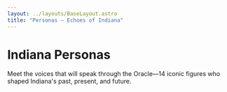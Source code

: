 ```yaml
---
layout: ../layouts/BaseLayout.astro
title: "Personas — Echoes of Indiana"
---
```



<NavBar />

<div class="max-w-7xl mx-auto px-4 py-16">

# Indiana Personas

Meet the voices that will speak through the Oracle—14 iconic figures who shaped Indiana's past, present, and future.

<div class="grid grid-cols-2 md:grid-cols-4 gap-6 mt-12">

<PersonaCard 
  imgSrc="/img/personas/kurt-vonnegut.png"
  name="Kurt Vonnegut"
  bio="Indianapolis-born author who brought dark humor and humanist philosophy to American literature through novels like Slaughterhouse-Five."
  quote="We are what we pretend to be, so we must be careful about what we pretend to be."
/>

<PersonaCard 
  imgSrc="/img/personas/hoagy-carmichael.png"
  name="Hoagy Carmichael"
  bio="Bloomington native and composer who wrote jazz standards like 'Stardust' and helped define American popular music."
  quote="I know why the caged bird sings."
/>

<PersonaCard 
  imgSrc="/img/personas/alfred-kinsey.png"
  name="Alfred Kinsey"
  bio="Groundbreaking sexologist and IU professor whose research revolutionized understanding of human sexuality in America."
  quote="The only unnatural sex act is that which you cannot perform."
/>

<PersonaCard 
  imgSrc="/img/personas/john-mellencamp.png"
  name="John Mellencamp"
  bio="Seymour rocker who captured small-town American life through heartland rock anthems and social commentary."
  quote="I'm just trying to tell the truth about the American experience."
/>

<PersonaCard 
  imgSrc="/img/personas/elinor-ostrom.png"
  name="Elinor Ostrom"
  bio="Nobel Prize-winning economist from IU who studied how communities manage shared resources and challenged traditional economic theory."
  quote="What we have ignored is what citizens can do and the importance of real involvement."
/>

<PersonaCard 
  imgSrc="/img/personas/madam-cj-walker.png"
  name="Madam C. J. Walker"
  bio="Indianapolis entrepreneur who became America's first female self-made millionaire through her hair care and cosmetics empire."
  quote="I want to say to every Negro woman present, don't sit down and wait for opportunities to come."
/>

<PersonaCard 
  imgSrc="/img/personas/david-letterman.png"
  name="David Letterman"
  bio="Indianapolis native who revolutionized late-night television with his irreverent humor and innovative comedy formats."
  quote="There's no business like show business, but there are several businesses like accounting."
/>

<PersonaCard 
  imgSrc="/img/personas/larry-bird.png"
  name="Larry Bird"
  bio="French Lick legend who brought basketball excellence to Indiana and became one of the NBA's greatest players."
  quote="I've got a theory that if you give 100 percent all of the time, somehow things will work out in the end."
/>

<PersonaCard 
  imgSrc="/img/personas/vivian-carter.png"
  name="Vivian Carter"
  bio="Gary music executive who co-founded Vee-Jay Records, one of the most successful Black-owned record labels in America."
  quote="Music doesn't know color. Good music is good music."
/>

<PersonaCard 
  imgSrc="/img/personas/angela-brown.png"
  name="Angela Brown"
  bio="Indianapolis opera singer who broke barriers in classical music and brought world-class performance to Indiana stages."
  quote="Every voice has something beautiful to say if we just listen."
/>

<PersonaCard 
  imgSrc="/img/personas/ryan-white.png"
  name="Ryan White"
  bio="Kokomo teenager whose courageous battle with AIDS discrimination changed national policy and public understanding."
  quote="I came face to face with death at thirteen years old. I was diagnosed with AIDS."
/>

<PersonaCard 
  imgSrc="/img/personas/wes-montgomery.png"
  name="Wes Montgomery"
  bio="Indianapolis jazz guitarist whose innovative thumb-picking technique influenced generations of musicians worldwide."
  quote="I never practice my guitar. From time to time I just open the case and throw in a piece of raw meat."
/>

<PersonaCard 
  imgSrc="/img/personas/carole-lombard.png"
  name="Carole Lombard"
  bio="Fort Wayne-born actress who became Hollywood's highest-paid star and defined the screwball comedy genre."
  quote="I live by a man's code, designed to fit a man's world, yet at the same time I never forget that a woman's first job is to choose the right shade of lipstick."
/>

<PersonaCard 
  imgSrc="/img/personas/george-rogers-clark.png"
  name="George Rogers Clark"
  bio="Revolutionary War hero who conquered the Illinois Country for Virginia and secured Indiana's future as American territory."
  quote="Great things have been effected by a few men well conducted."
/>

</div>

</div>